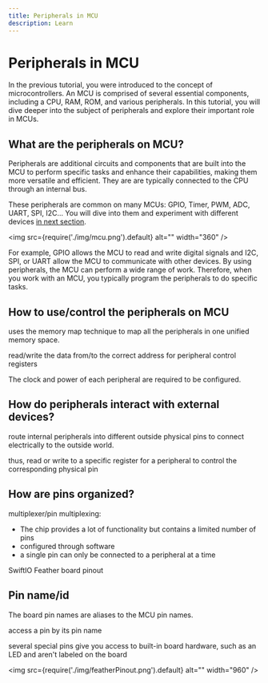 ```yaml
---
title: Peripherals in MCU
description: Learn 
---
```


# Peripherals in MCU


In the previous tutorial, you were introduced to the concept of microcontrollers. An MCU is comprised of several essential components, including a CPU, RAM, ROM, and various peripherals. In this tutorial, you will dive deeper into the subject of peripherals and explore their important role in MCUs.


## What are the peripherals on MCU?

Peripherals are additional circuits and components that are built into the MCU to perform specific tasks and enhance their capabilities, making them more versatile and efficient. They are are typically connected to the CPU through an internal bus.
    
These peripherals are common on many MCUs: GPIO, Timer, PWM, ADC, UART, SPI, I2C... You will dive into them and experiment with different devices [in next section](../peripherals/overview).

<img
  src={require('./img/mcu.png').default}
  alt="" width="360"
/>

For example, GPIO allows the MCU to read and write digital signals and I2C, SPI, or UART allow the MCU to communicate with other devices. By using peripherals, the MCU can perform a wide range of work. Therefore, when you work with an MCU, you typically program the peripherals to do specific tasks.


## How to use/control the peripherals on MCU
    
uses the memory map technique to map all the peripherals in one unified memory space. 

read/write the data from/to the correct address for peripheral control registers


The clock and power of each peripheral are required to be configured.


## How do peripherals interact with external devices?

route internal peripherals into different outside physical pins to connect electrically to the outside world.
    
thus, read or write to a specific register for a peripheral to control the corresponding physical pin


## How are pins organized?

multiplexer/pin multiplexing: 


* The chip provides a lot of functionality but contains a limited number of pins
* configured through software
* a single pin can only be connected to a peripheral at a time

SwiftIO Feather board pinout 


## Pin name/id


The board pin names are aliases to the MCU pin names.

access a pin by its pin name

several special pins give you access to built-in board hardware, such as an LED and aren't labeled on the board

<img
  src={require('./img/featherPinout.png').default}
  alt="" width="960"
/>


